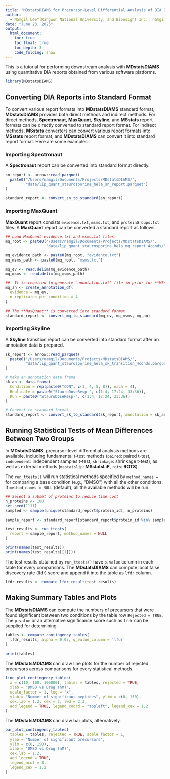 ```yaml
---
title: "MDstatsDIAMS for Precursor-Level Differential Analysis of DIA Data"
author: 
  - Namgil Lee^[Kangwon National University, and Bionsight Inc., namgil.lee@kangwon.ac.kr], Hojin Yoo^[Bionsight Inc.], Juhyoung Kim^[Kangwon National University], Heejung Yang^[Kangwon National University, and Bionsight Inc., heejyang@kangwon.ac.kr]
date: "June 23, 2025"
output:
  html_document:
    toc: true
    toc_float: true
    toc_depth: 3
    code_folding: show
---
```


This is a tutorial for performing downstream analysis with **MDstatsDIAMS** using
quantitative DIA reports obtained from various software platforms.

```r
library(MDstatsDIAMS)
```

## Converting DIA Reports into Standard Format

To convert various report formats into **MDstatsDIAMS** standard format,
**MDstatsDIAMS** provides both direct methods and indirect methods.
For direct methods, **Spectronaut**, **MaxQuant**, **Skyline**, and **MSstats**
report formats can be directly converted to standard report format.
For indirect methods, **MSstats** converters can convert various report formats
into **MSstats** report format, and **MDstatsDIAMS** can convert it into
standard report format. Here are some examples.

### Importing Spectronaut

A **Spectronaut** report can be converted into standard format directly.

```r
sn_report <- arrow::read_parquet(
  paste0("/Users/namgil/Documents/Projects/MDstatsDIAMS/",
         "data/lip_quant_staurosporine_hela_sn_report.parquet")
)

standard_report <- convert_sn_to_standard(sn_report) 
```


### Importing MaxQuant

**MaxQuant** report consists `evidence.txt`, `msms.txt`, and `proteinGroups.txt`
files. A **MaxQuant** report can be converted a standard report as follows.

```r
## Load MaxQuant evidence.txt and msms.txt files
mq_root <- paste0("/Users/namgil/Documents/Projects/MDstatsDIAMS/",
                  "data/lip_quant_staurosporine_hela_mq_report_4conds/")

mq_evidence_path <- paste0(mq_root, "evidence.txt")
mq_msms_path <- paste0(mq_root, "msms.txt")

mq_ev <- read.delim(mq_evidence_path)
mq_msms <- read.delim(mq_msms_path)

##  It is required to generate `annotation.txt' file in prior for **MSstats**.
mq_an <- create_annotation_df(
  evidence = mq_ev,
  n_replicates_per_condition = 4
)

## The **MaxQuant** is converted into standard format.
standard_report <- convert_mq_to_standard(mq_ev, mq_msms, mq_an)
```


### Importing Skyline

A **Skyline** transition report can be converted into standard format after an 
annotation data is prepared.

```r
sk_report <- arrow::read_parquet(
  paste0("/Users/namgil/Documents/Projects/MDstatsDIAMS/",
         "data/lip_quant_staurosporine_hela_sk_transition_4conds.parquet")
)

# Make an annotation data frame
sk_an <- data.frame(
  Condition = rep(paste0("CON", c(1, 4, 5, 8)), each = 4),
  Replicate = paste0("StauroDoseResp-", c(1:4, 17:24, 33:36)),
  Run = paste0("StauroDoseResp-", c(1:4, 17:24, 33:36))
)

# Convert to standard format
standard_report <- convert_sk_to_standard(sk_report, annotation = sk_an)
```


## Running Statistical Tests of Mean Differences Between Two Groups

In **MDstatsDIAMS**, precursor-level differential analysis methods are 
available, including fundamental t-test methods (`paired`: paired t-test,
`independent`: independent samples t-test, `shrinkage`: shrinkage t-test),
as well as external methods (`msstatslip`: **MSstatsLiP**, `rots`: **ROTS**).

The `run_ttests()` will run statistical methods specified by `method_names =`
for comparing a base condition (e.g., "DMSO") with all the other conditions. If
`method_names = NULL` (default), all the available methods will be run.

```r
## Select a subset of proteins to reduce time cost
n_proteins <- 100
set.seed(1111)
sampled <- sample(unique(standard_report$protein_id), n_proteins)

sample_report <- standard_report[standard_report$protein_id %in% sampled, ]

test_results <- run_ttests(
  report = sample_report, method_names = NULL
)

print(names(test_results))
print(names(test_results[[1]]))
```

The test results obtained by `run_ttests()` have `p.value` column in each
table for every comparisons. The **MDstatsDIAMS** can compute local false
discovery rate (lfdr) score and append it into the table as `lfdr` column.

```r
lfdr_results <- compute_lfdr_result(test_results)
```


## Making Summary Tables and Plots

The **MDstatsDIAMS** can compute the numbers of precursors
that were found significant between two conditions by the table row
`Rejected = TRUE`. The `p.value` or an alternative significance score such
as `lfdr` can be supplied for determining 

```r
tables <- compute_contingency_tables(
  lfdr_results, alpha = 0.05, q_value_column = 'lfdr'
)

print(tables)
```

The **MDstatsMDIAMS** can draw line plots for the number of rejected
precursors across comparisons for every statistical methods.

```r
line_plot_contingency_tables(
  x = c(10, 100, 100000), tables = tables, rejected = TRUE,
  xlab = "DMSO vs Drug (nM)",
  scale_factor = 1, log = "x",
  ylab = "Number of significant peptides", ylim = c(0, 150),
  cex.lab = 1.2, cex = 2, lwd = 2.3,
  add_legend = TRUE, legend_coord = "topleft", legend_cex = 1.2
)
```

The **MDstatsMDIAMS** can draw bar plots, alternatively.

```r
bar_plot_contingency_tables(
  tables = tables, rejected = TRUE, scale_factor = 1,
  ylab = "Number of significant precursors",
  ylim = c(0, 150),
  xlab = "DMSO vs Drug (nM)",
  cex.lab = 1.2,
  add_legend = TRUE,
  legend_ncol = 3,
  legend_cex = 1.2
)
```

